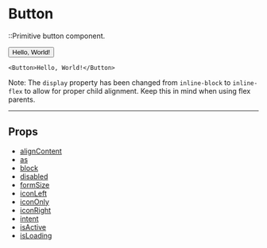 
<ViewOnGithub href="https://github.com/stem-ui/stem-ui" />

# Button

::Primitive button component.

<Button>Hello, World!</Button>

```tsx
<Button>Hello, World!</Button>
```

Note: The `display` property has been changed from `inline-block` to
`inline-flex` to allow for proper child alignment. Keep this in mind when using
flex parents.

---

## Props

- [alignContent](#aligncontent)
- [as](#as)
- [block](#block)
- [disabled](#disabled)
- [formSize](#formsize)
- [iconLeft](#iconleft)
- [iconOnly](#icononly)
- [iconRight](#iconright)
- [intent](#intent)
- [isActive](#isactive)
- [isLoading](#isloading)

<AlignContent />
<As />
<Block />
<Disabled />
<FormSize />
<IconLeft />
<IconOnly />
<IconRight />
<Intent />
<IsActive />
<IsLoading />
